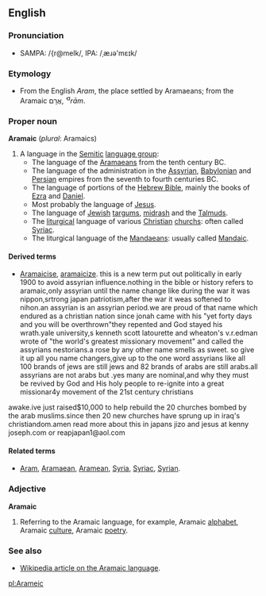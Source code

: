 ==English==

=== Pronunciation ===

* SAMPA: /{r@meIk/, IPA: /&#716;&aelig;&#633;&#601;'m&#603;&#618;k/

=== Etymology ===

* From the English ''Aram'', the place settled by Aramaeans; from the Aramaic &#1488;&#1458;&#1512;&#1464;&#1501;, ''&#702;<sup>a</sup>r&#257;m''.

=== Proper noun ===

'''Aramaic''' (''plural'': Aramaics)
# A language in the [[Semitic]] [[language group]]:
#* The language of the [[Aramaean]]s from the tenth century BC.
#* The language of the administration in the [[Assyrian]], [[Babylonian]] and [[Persian]] empires from the seventh to fourth centuries BC.
#* The language of portions of the [[Hebrew Bible]], mainly the books of [[Ezra]] and [[Daniel]].
#* Most probably the language of [[Jesus]].
#* The language of [[Jewish]] [[targum]]s, [[midrash]] and the [[Talmud]]s.
#* The [[liturgical]] language of various [[Christian]] [[church]]s: often called [[Syriac]].
#* The liturgical language of the [[Mandaean]]s: usually called [[Mandaic]].

==== Derived terms ====

* [[Aramaicise]], [[aramaicize]]. this is a new term put out politically  in early 1900 to avoid assyrian influence.nothing in the bible or history  refers to aramaic,only assyrian until the name change like during the war it was nippon,srtrong japan patriotism,after the war it weas softened to nihon.an assyrian is an assyrian period.we are proud of that name which endured as a christian nation since jonah came with his "yet forty days and you will be overthrown"they repented and God stayed his wrath.yale university,s kenneth scott latourette and wheaton's v.r.edman wrote of "the world's greatest missionary  movement" and called the assyrians nestorians.a rose by any other name smells as sweet. so give it up all you name changers,give up to the one word assyrians like all 100 brands of jews are still jews and 82 brands of arabs are still arabs.all assyrians are not arabs but .yes many are nominal,and why they must be revived by God and His holy people to re-ignite into a great missionar4y movement of the 21st century christians
awake.ive just raised$10,000 to help rebuild the 20 churches bombed by the arab muslims.since then 20 new churches have sprung up in iraq's christiandom.amen read more about this in japans jizo and jesus at kenny joseph.com or reapjapan1@aol.com

==== Related terms ====

* [[Aram]], [[Aramaean]], [[Aramean]], [[Syria]], [[Syriac]], [[Syrian]].

=== Adjective ===

'''Aramaic'''
# Referring to the Aramaic language, for example, Aramaic [[alphabet]], Aramaic [[culture]], Aramaic [[poetry]].

=== See also ===

* [[w:Aramaic language|Wikipedia article on the Aramaic language]].

[[pl:Arameic]]